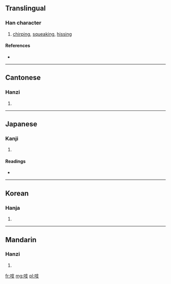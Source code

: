 ==Translingual==

===Han character===
{{Han char|rn=30|rad=口|as=04|sn=7|four=6404<sub>7</sub>|canj=口十水 (RJE)}}

# [[chirping]], [[squeaking]], [[hissing]]

====References====
* {{Han ref|kx=0179.010|dkj=03362|dj=0396.120|hdz=10586.020|uh=5431|ud=21553|bh=A773|bd=42867}}

----

==Cantonese==

===Hanzi===
{{yue-hanzi|jyut=|y=ji1}}

# {{defn|lang=yue|sort=口04}}

----

==Japanese==

===Kanji===
{{ja-kanji|grade=|rs=口04}}

# {{defn|lang=ja|sort=口04}}

====Readings====
* {{ja-readings|on=[[し]] (shi), [[き]] (ki)|kun=[[こえのさま]] (koenosama)}}

----

==Korean==

===Hanja===
{{ko-hanja|hangeul=지|rv=ji|mr=chi}}

# {{defn|lang=ko|sort=口04}}

----

==Mandarin==

===Hanzi===
{{cmn-hanzi|pin=[[zhī]] ([[zhi1]]), [[zī]] ([[zi1]])|wg=chih<sup>1</sup>}}

# {{defn|lang=cmn|sort=口04}}

[[fr:吱]]
[[mg:吱]]
[[pl:吱]]